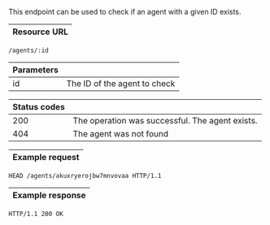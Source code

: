 This endpoint can be used to check if an agent with a given ID exists.

| Resource URL |
| ------------ |

```http
/agents/:id
```

| Parameters |                                    |
| ---------- | ---------------------------------- |
| id         | The ID of the agent to check       |

| Status codes |                              |
| ------------ | ---------------------------- |
| 200          | The operation was successful. The agent exists. |
| 404          | The agent was not found      |

| Example request |
| --------------- |

```http
HEAD /agents/akuxryerojbw7mnvovaa HTTP/1.1
```

| Example response |
| ---------------- |

```http
HTTP/1.1 200 OK
```
